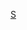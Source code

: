 {{asbox
|image=AlfredNobel_adjusted.jpg
|category=瑞典科學家小作品
|subject=關於[[瑞典]][[:Category:瑞典科學家|科學家]]的
|name=Template:Sweden-scientist-stub
}}<noinclude>[[Category:科學家小作品模板|S]]</noinclude>